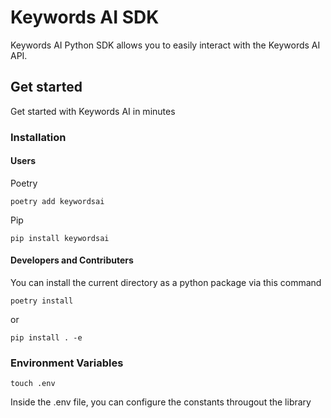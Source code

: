 # Keywords AI SDK
Keywords AI Python SDK allows you to easily interact with the Keywords AI API.

## Get started
Get started with Keywords AI in minutes
### Installation
#### Users

Poetry
```
poetry add keywordsai
```
Pip
```
pip install keywordsai
```
#### Developers and Contributers
You can install the current directory as a python package via this command
```
poetry install
```
or
```
pip install . -e
```
### Environment Variables
```
touch .env
```
Inside the .env file, you can configure the constants througout the library
```

```